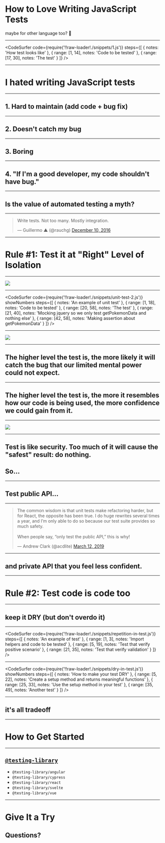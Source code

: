 

<Head>
  <title>How to Love Writing JavaScript Tests</title>
</Head>


# How to Love Writing JavaScript Tests

maybe for other language too? 🤷

---

<CodeSurfer
  code={require('!!raw-loader!./snippets/1.js')}
  steps={[
    { notes: 'How test looks like' },
    { range: [1, 14], notes: 'Code to be tested' },
    { range: [17, 30], notes: 'The test' }
  ]}
/>

---

# I hated writing JavaScript tests

---

## 1. Hard to maintain (add code + bug fix)

---

## 2. Doesn't catch my bug

---

## 3. Boring

---

## 4. "If I'm a good developer, my code shouldn't have bug."

---


## Is the value of automated testing a myth?

---

<blockquote className="twitter-tweet">
  <p lang="en" dir="ltr">
    Write tests. Not too many. Mostly integration.
  </p>
  &mdash; Guillermo ▲ (@rauchg) <a href="https://twitter.com/rauchg/status/807626710350839808?ref_src=twsrc%5Etfw">December 10, 2016</a>
</blockquote>

---

# Rule #1: Test it at "Right" Level of Isolation

---

<Image src="images/testing_pyramid.png" />

---

<CodeSurfer
  code={require('!!raw-loader!./snippets/unit-test-2.js')}
  showNumbers
  steps={[
    { notes: 'An example of unit test' },
    { range: [1, 18], notes: 'Code to be tested' },
    { range: [20, 58], notes: 'The test' },
    {
      range: [21, 40],
      notes:
        'Mocking jquery so we only test getPokemonData and nothing else'
    },
    {
      range: [42, 58],
      notes: 'Making assertion about getPokemonData'
    }
  ]}
/>

---

<Image src="images/testing_pyramid_with_tradeoff.png" />

---

## The higher level the test is, the more likely it will catch the bug that our limited mental power could not expect.

---

## The higher level the test is, the more it resembles how our code is being used, the more confidence we could gain from it.

---

<Image src="images/man_push_up.gif" />

---

## Test is like security. Too much of it will cause the "safest" result: do nothing.

## So...

---

## Test public API...

---

<blockquote className="twitter-tweet">
  <p lang="en" dir="ltr">
    The common wisdom is that unit tests make refactoring harder, but
    for React, the opposite has been true. I do huge rewrites several
    times a year, and I’m only able to do so because our test suite
    provides so much safety.
    <br />
    <br />
    When people say, “only test the public API,” this is why!
  </p>
  &mdash; Andrew Clark (@acdlite)
  <a href="https://twitter.com/acdlite/status/1105318434085040128?ref_src=twsrc%5Etfw">
    March 12, 2019
  </a>
</blockquote>

---

## and private API that you feel less confident.

---

# Rule #2: Test code is code too

---

## keep it DRY (but don't overdo it)

---

<CodeSurfer
  code={require('!!raw-loader!./snippets/repetition-in-test.js')}
  steps={[
    { notes: 'An example of test' },
    { range: [1, 3], notes: 'Import helpers and code to be tested' },
    { range: [5, 19], notes: 'Test that verify positive scenario' },
    {
      range: [21, 35],
      notes: 'Test that verify validation'
    }
  ]}
/>

---

<CodeSurfer
  code={require('!!raw-loader!./snippets/dry-in-test.js')}
  showNumbers
  steps={[
    { notes: 'How to make your test DRY' },
    {
      range: [5, 22],
      notes: 'Create a setup method and returns meaningful functions'
    },
    { range: [25, 33], notes: 'Use the setup method in your test' },
    {
      range: [35, 49],
      notes: 'Another test'
    }
  ]}
/>

---

## it's all tradeoff

---

# How to Get Started

---

## [`@testing-library`](https://testing-library.com/)

- `@testing-library/angular`
- `@testing-library/cypress`
- `@testing-library/react`
- `@testing-library/svelte`
- `@testing-library/vue`

---


# Give It a Try

<Appear>
  <h2>Questions?</h2>
</Appear>

<Scripts scriptSrc="https://platform.twitter.com/widgets.js" />
